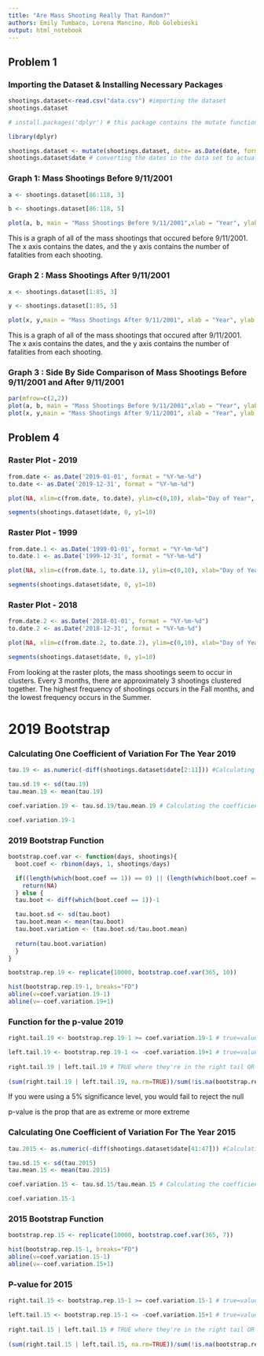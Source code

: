 ```yaml
---
title: "Are Mass Shooting Really That Random?"
authors: Emily Tumbaco, Lorena Mancino, Rob Golebieski
output: html_notebook
---
```


## Problem 1 

### Importing the Dataset & Installing Necessary Packages

```r
shootings.dataset<-read.csv("data.csv") #importing the dataset 
shootings.dataset
```

```r
# install.packages('dplyr') # this package contains the mutate function which we used below 

library(dplyr)

shootings.dataset <- mutate(shootings.dataset, date= as.Date(date, format = "%m/%d/%Y"))
shootings.dataset$date # converting the dates in the data set to actual dates in R
```

### Graph 1:  Mass Shootings Before 9/11/2001 

```r
a <- shootings.dataset[86:118, 3]

b <- shootings.dataset[86:118, 5]

plot(a, b, main = "Mass Shootings Before 9/11/2001",xlab = "Year", ylab = "Fatalities")
```

This is a graph of all of the mass shootings that occured before 9/11/2001. The x axis contains the dates, and the y axis contains the number of fatalities from each shooting. 

### Graph 2 : Mass Shootings After 9/11/2001 

```r
x <- shootings.dataset[1:85, 3]

y <- shootings.dataset[1:85, 5]

plot(x, y,main = "Mass Shootings After 9/11/2001", xlab = "Year", ylab = "Fatalities")
```
This is a graph of all of the mass shootings that occured after 9/11/2001. The x axis contains the dates, and the y axis contains the number of fatalities from each shooting. 

### Graph 3 : Side By Side Comparison of Mass Shootings Before 9/11/2001 and After 9/11/2001

```r
par(mfrow=c(2,2))
plot(a, b, main = "Mass Shootings Before 9/11/2001",xlab = "Year", ylab = "Fatalities")
plot(x, y,main = "Mass Shootings After 9/11/2001", xlab = "Year", ylab = "Fatalities")
```

## Problem 4 

### Raster Plot - 2019 

```r
from.date <- as.Date('2019-01-01', format = "%Y-%m-%d")
to.date <- as.Date('2019-12-31', format = "%Y-%m-%d")

plot(NA, xlim=c(from.date, to.date), ylim=c(0,10), xlab="Day of Year", ylab="y")

segments(shootings.dataset$date, 0, y1=10)
```

### Raster Plot - 1999 

```r
from.date.1 <- as.Date('1999-01-01', format = "%Y-%m-%d")
to.date.1 <- as.Date('1999-12-31', format = "%Y-%m-%d")

plot(NA, xlim=c(from.date.1, to.date.1), ylim=c(0,10), xlab="Day of Year", ylab="y")

segments(shootings.dataset$date, 0, y1=10)
```

### Raster Plot - 2018

```r
from.date.2 <- as.Date('2018-01-01', format = "%Y-%m-%d")
to.date.2 <- as.Date('2018-12-31', format = "%Y-%m-%d")

plot(NA, xlim=c(from.date.2, to.date.2), ylim=c(0,10), xlab="Day of Year", ylab="y")

segments(shootings.dataset$date, 0, y1=10)
```

From looking at the raster plots, the mass shootings seem to occur in clusters. Every 3 months, there are approximately 3 shootings clustered together. The highest frequency of shootings occurs in the Fall months, and the lowest frequency occurs in the Summer. 

# 2019 Bootstrap 

### Calculating One Coefficient of Variation For The Year 2019

```r
tau.19 <- as.numeric(-diff(shootings.dataset$date[2:11])) #Calculating the time between two successive mass shootings in the year 2019

tau.sd.19 <- sd(tau.19) 
tau.mean.19 <- mean(tau.19)

coef.variation.19 <- tau.sd.19/tau.mean.19 # Calculating the coefficient of variation for 2019

coef.variation.19-1
```

### 2019 Bootstrap Function 

```r
bootstrap.coef.var <- function(days, shootings){
  boot.coef <- rbinom(days, 1, shootings/days)

  if((length(which(boot.coef == 1)) == 0) || (length(which(boot.coef == 1)) == 1) || (length(which(boot.coef == 1)) == 2)){
    return(NA)
  } else {
  tau.boot <- diff(which(boot.coef == 1))-1

  tau.boot.sd <- sd(tau.boot)
  tau.boot.mean <- mean(tau.boot)
  tau.boot.variation <- (tau.boot.sd/tau.boot.mean)
  
  return(tau.boot.variation)
  }
}

bootstrap.rep.19 <- replicate(10000, bootstrap.coef.var(365, 10))

hist(bootstrap.rep.19-1, breaks="FD")
abline(v=coef.variation.19-1)
abline(v=-coef.variation.19+1)
```


### Function for the p-value 2019 
```r

right.tail.19 <- bootstrap.rep.19-1 >= coef.variation.19-1 # true=values to the right of the hist

left.tail.19 <- bootstrap.rep.19-1 <= -coef.variation.19+1 # true=values to the left of the hist
  
right.tail.19 | left.tail.19 # TRUE where they're in the right tail OR left tail
  
(sum(right.tail.19 | left.tail.19, na.rm=TRUE))/sum(!is.na(bootstrap.rep.19)) #p value 
```

If you were using a 5% significance level, you would fail to reject the null  


p-value is the prop that are as extreme or more extreme 








### Calculating One Coefficient of Variation For The Year 2015

```r
tau.2015 <- as.numeric(-diff(shootings.dataset$date[41:47])) #Calculating the time between two successive mass shootings in the year 2015

tau.sd.15 <- sd(tau.2015) 
tau.mean.15 <- mean(tau.2015)

coef.variation.15 <- tau.sd.15/tau.mean.15 # Calculating the coefficient of variation for 2015

coef.variation.15-1
```

### 2015 Bootstrap Function 

```r
bootstrap.rep.15 <- replicate(10000, bootstrap.coef.var(365, 7))

hist(bootstrap.rep.15-1, breaks="FD")
abline(v=coef.variation.15-1)
abline(v=-coef.variation.15+1)
```



### P-value for 2015 
```r
right.tail.15 <- bootstrap.rep.15-1 >= coef.variation.15-1 # true=values to the right of the hist

left.tail.15 <- bootstrap.rep.15-1 <= -coef.variation.15+1 # true=values to the left of the hist
  
right.tail.15 | left.tail.15 # TRUE where they're in the right tail OR left tail
  
(sum(right.tail.15 | left.tail.15, na.rm=TRUE))/sum(!is.na(bootstrap.rep.15)) #p value 
```

























